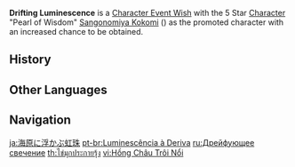 {{Wish Series Infobox
|character = Sangonomiya Kokomi
|type      = Character Event Wishes
}}
'''Drifting Luminescence''' is a [[Character Event Wish]] with the 5 Star [[Character]] "Pearl of Wisdom" [[Sangonomiya Kokomi]] ({{Hydro}}) as the promoted character with an increased chance to be obtained.

==History==
{{Wish History Table}}

==Other Languages==
{{Other Languages
|en      = Drifting Luminescence
|zhs     = 浮岳虹珠
|zhs_rm  = Fúyuè Hóngzhū
|zht     = 浮嶽虹珠
|zht_rm  = Fúyuè Hóngzhū
|zh_tl   = Rainbow Pearl Floating in the Mountains
|ja      = 海原に浮かぶ虹珠
|ja_rm   = Unabara ni Ukabu Nijitama{{Assumed}}
|ja_tl   = Rainbow Pearl Drifting in the Ocean
|ko      = {{tt|산악|山嶽}}에 뜬 구슬
|ko_rm   = Sanag-e Tteun Guseul
|ko_tl   = Marbles Floating on the Mountains
|es      = Brillo del océano
|es_tl   = Ocean's Shine
|fr      = Luminescence à la dérive
|fr_tl   = Luminescence Adrift
|ru      = Дрейфующее свечение
|ru_tl   = Drifting Luminescence
|th      = ไข่มุกประกายรุ้ง
|th_rm   = Khaimuk prakai rung
|th_tl   = Shining Rainbow Pearl
|vi      = {{tt|Hồng Châu|虹珠}} Trôi Nổi
|vi_tl   = Drifting Pearl
|de      = Treibende Perle
|de_tl   = Drifting Pearl
|id      = Mutiara di Atas Laut
|id_tl   = Pearl on the Sea
|pt      = Luminescência à Deriva
|pt_tl   = Luminescence Adrift
}}

==Navigation==
{{Wish Navbox}}

[[ja:海原に浮かぶ虹珠]]
[[pt-br:Luminescência à Deriva]]
[[ru:Дрейфующее свечение]]
[[th:ไข่มุกประกายรุ้ง]]
[[vi:Hồng Châu Trôi Nổi]]